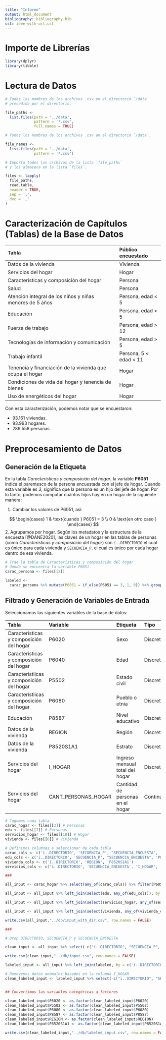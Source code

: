 ```yaml
---
title: "Informe"
output: html_document
bibliography: bibliography.bib
csl: ieee-with-url.csl
---
```


# Importe de Librerías

```r
library(dplyr)
library(tibble)
```

# Lectura de Datos

```r

# Todos los nombres de los archivos .csv en el directorio `/data`
# precedido por el directorio.

file_paths <-
  list.files(path = '../data',
             pattern = '*.csv',
             full.names = TRUE)

# Todos los nombres de los archivos .csv en el directorio `/data`.

file_names <-
  list.files(path = '../data',
             pattern = '*.csv')

# Importa todos los archivos de la lista `file_paths`
# y los almacena en la lista `files`.

files <- lapply(
  file_paths,
  read.table,
  header = TRUE,
  sep = ';',
  dec = ','
)

```

# Caracterización de Capítulos (Tablas) de la Base de Datos

| Tabla                                                     | Público encuestado      |
| :-------------------------------------------------------- | :---------------------- |
| Datos de la vivienda                                      | Vivienda                |
| Servicios del hogar                                       | Hogar                   |
| Características y composición del hogar                   | Persona                 |
| Salud                                                     | Persona                 |
| Atención integral de los niños y niñas menores de 5 años  | Persona, edad < 5       |
| Educación                                                 | Persona, edad > 5       |
| Fuerza de trabajo                                         | Persona, edad > 12      |
| Tecnologías de información y comunicación                 | Persona, edad > 5       |
| Trabajo infantil                                          | Persona, 5 < edad < 11  |
| Tenencia y financiación de la vivienda que ocupa el hogar | Hogar                   |
| Condiciones de vida del hogar y tenencia de bienes        | Hogar                   |
| Uso de energéticos del hogar                              | Hogar                   |

Con esta caracterización, podemos notar que se encuestaron:

* $93.161$ viviendas.
* $93.993$ hogares.
* $289.558$ personas.

# Preprocesamiento de Datos

## Generación de la Etiqueta

En la tabla *Características y composición del hogar*, la variable **P6051** indica
el parentesco de la persona encuestada con el jefe de hogar. Cuando esta variable es
*3*, significa que la persona es un hijo del jefe de hogar. Por lo tanto, podemos
computar cuántos hijos hay en un hogar de la siguiente manera:

1. Cambiar los valores de P6051, así:

$$
\begin{cases}
  1 & \text{cuando } P6051 = 3 \\
  0 & \text{en otro caso }
\end{cases}
$$
2. Agrupamos por hogar. Según los metadatos y la estructura de la encuesta 
[@DANE2020], las claves de un hogar
en las tablas de personas (como *Características y composición del hogar*)
son `ï..DIRECTORIO` el cual es único para cada vivienda y `SECUENCIA_P`, el cual
es único por cada hogar dentro de esa vivienda.

```r
# Trae la tabla de Características y composición del hogar
# donde se encuentra la variable P6051.
carac_persona <- files[[2]]

labeled <-
  carac_persona %>% mutate(P6051 = if_else(P6051 == 3, 1, 0)) %>% group_by(ï..DIRECTORIO, SECUENCIA_P) %>% summarise(HIJOS = sum(P6051), .groups = "keep")

```


## Filtrado y Generación de Variables de Entrada

Seleccionamos las siguientes variables de la base de datos: 

| Tabla                                    | Variable     | Etiqueta                                    | Tipo     | Formato     |
|:----                                     | :----------- | :------------------------------             | :------- | :-------    |
| Características y composición del hogar  | P6020        | Sexo                                        | Discreta | Numérica    |
| Características y composición del hogar  | P6040        | Edad                                        | Discreta | Numérica    |
| Característiicas y composición del hogar | P5502        | Estado civil                                | Discreta | Numérica    |
| Característiicas y composición del hogar | P6080        | Pueblo o etnia                              | Discreta | Numérica    |
| Educación                                | P8587        | Nivel educativo                             | Discreta | Numérica    |
| Datos de la vivienda                     | REGION       | Región                                      | Discreta | Numérica    |
| Datos de la vivienda                     | P8520S1A1    | Estrato                                     | Discreta | Numérica    |
| Servicios del hogar                      | I_HOGAR      | Ingreso mensual total del hogar             | Discreta | Numérica    |
| Servicios del hogar                      | CANT_PERSONAS_HOGAR      | Cantidad de personas en el hogar | Continua | Numérica    |

```r

# Cogemos cada tabla
carac_hogar <- files[[2]] # Personas
edu <- files[[7]] # Personas
servicios_hogar <- files[[10]] # Hogar
vivienda <- files[[6]] # Vivienda

# Definimos columnas a seleccionar de cada tabla
carac_cols <- c('ï..DIRECTORIO', 'SECUENCIA_P', "SECUENCIA_ENCUESTA", 'P6051', 'P6020', 'P6040', 'P5502', 'P6080')
edu_cols <- c('ï..DIRECTORIO', 'SECUENCIA_P', "SECUENCIA_ENCUESTA", 'P8587')
vivienda_cols <- c('ï..DIRECTORIO', 'REGION', 'P8520S1A1')
servicios_cols <- c('ï..DIRECTORIO', 'SECUENCIA_ENCUESTA', 'I_HOGAR', 'CANT_PERSONAS_HOGAR')

###

all_input <- carac_hogar %>% select(any_of(carac_cols)) %>% filter(P6051 == 1)

all_input <- all_input %>% left_join(select(edu, any_of(edu_cols)), by = c("ï..DIRECTORIO", "SECUENCIA_P", "SECUENCIA_ENCUESTA"))

all_input <- all_input %>% left_join(select(servicios_hogar, any_of(servicios_cols)), by = c("ï..DIRECTORIO", "SECUENCIA_ENCUESTA"))

all_input <- all_input %>% left_join(select(vivienda, any_of(vivienda_cols)), by = c("ï..DIRECTORIO"))

write.csv(all_input,"../db/input_with_dir.csv", row.names = FALSE)

###

# Drop DIRECTORIO, SECUENCIA_P y SECUENCIA_ENCUESTA

clean_input <- all_input %>% select(-c("ï..DIRECTORIO", "SECUENCIA_P", "SECUENCIA_ENCUESTA", "P6051"))

write.csv(clean_input,"../db/input.csv", row.names = FALSE)

labeled_input <- all_input %>% left_join(labeled, by = c('ï..DIRECTORIO', 'SECUENCIA_P'))

# Removemos datos anómalos basados en la columna I_HOGAR
clean_labeled_input <- labeled_input %>% select(-c("ï..DIRECTORIO", "SECUENCIA_P", "SECUENCIA_ENCUESTA", "P6051")) %>% filter(I_HOGAR < 100000000)


## Convertimos las variables categóricas a factores

clean_labeled_input$P6020 <- as.factor(clean_labeled_input$P6020)
clean_labeled_input$P5502 <- as.factor(clean_labeled_input$P5502)
clean_labeled_input$P6080 <- as.factor(clean_labeled_input$P6080)
clean_labeled_input$P8587 <- as.factor(clean_labeled_input$P8587)
clean_labeled_input$REGION <- as.factor(clean_labeled_input$REGION)
clean_labeled_input$P8520S1A1 <- as.factor(clean_labeled_input$P8520S1A1)

write.csv(clean_labeled_input,"../db/labeled_input.csv", row.names = FALSE)
```

